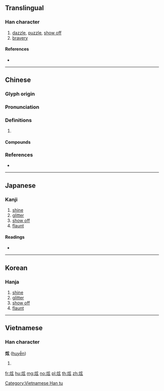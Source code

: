 {{character info/new}}
==Translingual==

===Han character===
{{Han char|rn=86|rad=火|as=05|sn=9|four=90832|canj=FYVI|ids=⿰火玄}}

# [[dazzle]], [[puzzle]], [[show off]]
# [[bravery]]

====References====
* {{Han ref|kx=0668.190|dkj=18948|dj=1077.200|hdz=32197.010|uh=70AB|ud=28843|bh=ACAF|bd=44207}}

----

==Chinese==
{{zh-forms}}

===Glyph origin===
{{Han etym}}

===Pronunciation===
{{zh-pron
|m=xuàn
|c=jyun6,jyun4
|mc=y
|oc=y
|cat=
}}

===Definitions===
{{zh-hanzi}}

# {{rfdef|zh}}

====Compounds====
{{zh-der|炫耀|炫示|炫目|炫鬻|炫晝縞夜|炫異爭奇|炫惑}}

===References===
* {{R:yue:mfccd}}

----

==Japanese==

===Kanji===
{{ja-kanji|grade=|rs=火05}}

# [[shine]]
# [[glitter]]
# [[show off]]
# [[flaunt]]

====Readings====
* {{ja-readings|on=[[けん]] (ken), [[げん]] (gen)|kun=[[かがやく]] (kagayaku)}}

----

==Korean==

===Hanja===
{{ko-hanja|hangeul=현|eumhun=|rv=hyeon|mr=hyŏn|y=hyen}}

# [[shine]]
# [[glitter]]
# [[show off]]
# [[flaunt]]

----

==Vietnamese==

===Han character===
'''炫''' ([[huyễn]])

# {{defn|lang=vi}}

[[Category:Vietnamese Han tu]]

[[fr:炫]]
[[hu:炫]]
[[mg:炫]]
[[no:炫]]
[[pl:炫]]
[[th:炫]]
[[zh:炫]]